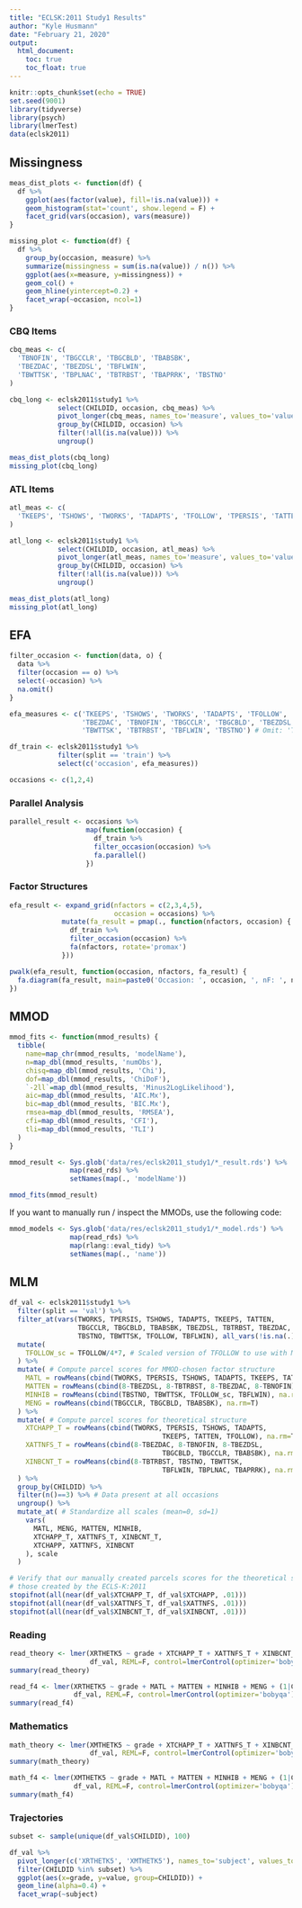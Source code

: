 ```yaml
---
title: "ECLSK:2011 Study1 Results"
author: "Kyle Husmann"
date: "February 21, 2020"
output:
  html_document:
    toc: true
    toc_float: true
---
```


```r
knitr::opts_chunk$set(echo = TRUE)
set.seed(9001)
library(tidyverse)
library(psych)
library(lmerTest)
data(eclsk2011)
```

## Missingness

```r
meas_dist_plots <- function(df) {
  df %>%
    ggplot(aes(factor(value), fill=!is.na(value))) +
    geom_histogram(stat='count', show.legend = F) +
    facet_grid(vars(occasion), vars(measure)) 
}

missing_plot <- function(df) {
  df %>%
    group_by(occasion, measure) %>%
    summarize(missingness = sum(is.na(value)) / n()) %>%
    ggplot(aes(x=measure, y=missingness)) +
    geom_col() +
    geom_hline(yintercept=0.2) +
    facet_wrap(~occasion, ncol=1)
}
```

### CBQ Items

```r
cbq_meas <- c(
  'TBNOFIN', 'TBGCCLR', 'TBGCBLD', 'TBABSBK',
  'TBEZDAC', 'TBEZDSL', 'TBFLWIN',
  'TBWTTSK', 'TBPLNAC', 'TBTRBST', 'TBAPRRK', 'TBSTNO'
)

cbq_long <- eclsk2011$study1 %>%
            select(CHILDID, occasion, cbq_meas) %>%
            pivot_longer(cbq_meas, names_to='measure', values_to='value') %>%
            group_by(CHILDID, occasion) %>%
            filter(!all(is.na(value))) %>%
            ungroup()

meas_dist_plots(cbq_long)
missing_plot(cbq_long)
```

### ATL Items

```r
atl_meas <- c(
  'TKEEPS', 'TSHOWS', 'TWORKS', 'TADAPTS', 'TFOLLOW', 'TPERSIS', 'TATTEN'
)

atl_long <- eclsk2011$study1 %>%
            select(CHILDID, occasion, atl_meas) %>%
            pivot_longer(atl_meas, names_to='measure', values_to='value') %>%
            group_by(CHILDID, occasion) %>%
            filter(!all(is.na(value))) %>%
            ungroup() 

meas_dist_plots(atl_long)
missing_plot(atl_long)
```

## EFA

```r
filter_occasion <- function(data, o) {
  data %>%
  filter(occasion == o) %>%
  select(-occasion) %>%
  na.omit()
}

efa_measures <- c('TKEEPS', 'TSHOWS', 'TWORKS', 'TADAPTS', 'TFOLLOW', 'TPERSIS', 'TATTEN',
                  'TBEZDAC', 'TBNOFIN', 'TBGCCLR', 'TBGCBLD', 'TBEZDSL', 'TBABSBK',
                  'TBWTTSK', 'TBTRBST', 'TBFLWIN', 'TBSTNO') # Omit: 'TBPLNAC', 'TBAPRRK'

df_train <- eclsk2011$study1 %>%
            filter(split == 'train') %>%
            select(c('occasion', efa_measures))

occasions <- c(1,2,4)
```

### Parallel Analysis

```r
parallel_result <- occasions %>%
                   map(function(occasion) {
                     df_train %>%
                     filter_occasion(occasion) %>%
                     fa.parallel()
                   })
```

### Factor Structures

```r
efa_result <- expand_grid(nfactors = c(2,3,4,5),
                          occasion = occasions) %>%
             mutate(fa_result = pmap(., function(nfactors, occasion) {
               df_train %>%
               filter_occasion(occasion) %>%
               fa(nfactors, rotate='promax')
             }))

pwalk(efa_result, function(occasion, nfactors, fa_result) {
  fa.diagram(fa_result, main=paste0('Occasion: ', occasion, ', nF: ', nfactors), cut=0.2)
})
```

## MMOD

```r
mmod_fits <- function(mmod_results) {
  tibble(
    name=map_chr(mmod_results, 'modelName'),
    n=map_dbl(mmod_results, 'numObs'),
    chisq=map_dbl(mmod_results, 'Chi'),
    dof=map_dbl(mmod_results, 'ChiDoF'),
    `-2ll`=map_dbl(mmod_results, 'Minus2LogLikelihood'),
    aic=map_dbl(mmod_results, 'AIC.Mx'),
    bic=map_dbl(mmod_results, 'BIC.Mx'),
    rmsea=map_dbl(mmod_results, 'RMSEA'),
    cfi=map_dbl(mmod_results, 'CFI'),
    tli=map_dbl(mmod_results, 'TLI')
  )
}

mmod_result <- Sys.glob('data/res/eclsk2011_study1/*_result.rds') %>%
               map(read_rds) %>%
               setNames(map(., 'modelName'))

mmod_fits(mmod_result)
```

If you want to manually run / inspect the MMODs, use the following code:

```r
mmod_models <- Sys.glob('data/res/eclsk2011_study1/*_model.rds') %>%
               map(read_rds) %>%
               map(rlang::eval_tidy) %>%
               setNames(map(., 'name'))
```

## MLM

```r
df_val <- eclsk2011$study1 %>%
  filter(split == 'val') %>%
  filter_at(vars(TWORKS, TPERSIS, TSHOWS, TADAPTS, TKEEPS, TATTEN,
                 TBGCCLR, TBGCBLD, TBABSBK, TBEZDSL, TBTRBST, TBEZDAC, TBNOFIN,
                 TBSTNO, TBWTTSK, TFOLLOW, TBFLWIN), all_vars(!is.na(.))) %>% # Exclude NAs
  mutate(
    TFOLLOW_sc = TFOLLOW/4*7, # Scaled version of TFOLLOW to use with MINHIB
  ) %>%
  mutate( # Compute parcel scores for MMOD-chosen factor structure
    MATL = rowMeans(cbind(TWORKS, TPERSIS, TSHOWS, TADAPTS, TKEEPS, TATTEN), na.rm=T),
    MATTEN = rowMeans(cbind(8-TBEZDSL, 8-TBTRBST, 8-TBEZDAC, 8-TBNOFIN), na.rm=T),
    MINHIB = rowMeans(cbind(TBSTNO, TBWTTSK, TFOLLOW_sc, TBFLWIN), na.rm=T),
    MENG = rowMeans(cbind(TBGCCLR, TBGCBLD, TBABSBK), na.rm=T)
  ) %>%
  mutate( # Compute parcel scores for theoretical structure
    XTCHAPP_T = rowMeans(cbind(TWORKS, TPERSIS, TSHOWS, TADAPTS,
                                      TKEEPS, TATTEN, TFOLLOW), na.rm=T),
    XATTNFS_T = rowMeans(cbind(8-TBEZDAC, 8-TBNOFIN, 8-TBEZDSL,
                                      TBGCBLD, TBGCCLR, TBABSBK), na.rm=T),
    XINBCNT_T = rowMeans(cbind(8-TBTRBST, TBSTNO, TBWTTSK,
                                      TBFLWIN, TBPLNAC, TBAPRRK), na.rm=T)
  ) %>%
  group_by(CHILDID) %>%
  filter(n()==3) %>% # Data present at all occasions
  ungroup() %>%
  mutate_at( # Standardize all scales (mean=0, sd=1)
    vars(
      MATL, MENG, MATTEN, MINHIB,
      XTCHAPP_T, XATTNFS_T, XINBCNT_T,
      XTCHAPP, XATTNFS, XINBCNT
    ), scale
  )

# Verify that our manually created parcels scores for the theoretical structure match
# those created by the ECLS-K:2011
stopifnot(all(near(df_val$XTCHAPP_T, df_val$XTCHAPP, .01)))
stopifnot(all(near(df_val$XATTNFS_T, df_val$XATTNFS, .01)))
stopifnot(all(near(df_val$XINBCNT_T, df_val$XINBCNT, .01)))
```


### Reading

```r
read_theory <- lmer(XRTHETK5 ~ grade + XTCHAPP_T + XATTNFS_T + XINBCNT_T + (1|CHILDID),
                    df_val, REML=F, control=lmerControl(optimizer='bobyqa'))
summary(read_theory)

read_f4 <- lmer(XRTHETK5 ~ grade + MATL + MATTEN + MINHIB + MENG + (1|CHILDID),
                df_val, REML=F, control=lmerControl(optimizer='bobyqa'))
summary(read_f4)
```

### Mathematics

```r
math_theory <- lmer(XMTHETK5 ~ grade + XTCHAPP_T + XATTNFS_T + XINBCNT_T + (1|CHILDID),
                    df_val, REML=F, control=lmerControl(optimizer='bobyqa'))
summary(math_theory)

math_f4 <- lmer(XMTHETK5 ~ grade + MATL + MATTEN + MINHIB + MENG + (1|CHILDID),
                df_val, REML=F, control=lmerControl(optimizer='bobyqa'))
summary(math_f4)
```

### Trajectories

```r
subset <- sample(unique(df_val$CHILDID), 100)

df_val %>%
  pivot_longer(c('XRTHETK5', 'XMTHETK5'), names_to='subject', values_to='value') %>%
  filter(CHILDID %in% subset) %>%
  ggplot(aes(x=grade, y=value, group=CHILDID)) +
  geom_line(alpha=0.4) +
  facet_wrap(~subject)
```